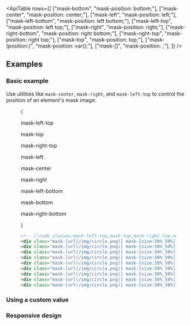 

<ApiTable
  rows={[
    ["mask-bottom", "mask-position: bottom;"],
    ["mask-center", "mask-position: center;"],
    ["mask-left", "mask-position: left;"],
    ["mask-left-bottom", "mask-position: left bottom;"],
    ["mask-left-top", "mask-position: left top;"],
    ["mask-right", "mask-position: right;"],
    ["mask-right-bottom", "mask-position: right bottom;"],
    ["mask-right-top", "mask-position: right top;"],
    ["mask-top", "mask-position: top;"],
    ["mask-(position:<custom-property>)", "mask-position: var(<custom-property>);"],
    ["mask-[<value>]", "mask-position: <value>;"],
  ]}
/>

## Examples

### Basic example

Use utilities like `mask-center`, `mask-right`, and `mask-left-top` to control the position of an element's mask image:

<Figure >

<Example>

{

<div className="grid grid-cols-3 items-center justify-center justify-items-center gap-y-8 py-4 max-sm:grid-cols-1">
  <div className="flex flex-col items-center">
    <p className="mb-3 text-center font-mono text-sm font-medium text-gray-500 dark:text-gray-400">mask-left-top</p>
    <Stripes className="relative h-24 w-32 rounded-lg" border>
      <div className="h-full rounded-lg bg-[url(https://images.unsplash.com/photo-1554629947-334ff61d85dc?ixid=MnwxMjA3fDB8MHxwaG90by1wYWdlfHx8fGVufDB8fHx8&ixlib=rb-1.2.1&auto=format&fit=crop&w=1000&h=1000&q=80)] mask-radial mask-from-white mask-from-70% mask-to-70% bg-cover bg-center mask-[size:50%_66%] mask-left-top mask-no-repeat"></div>
    </Stripes>
  </div>
  <div className="flex flex-col items-center">
    <p className="mb-3 text-center font-mono text-sm font-medium text-gray-500 dark:text-gray-400">mask-top</p>
    <Stripes className="relative h-24 w-32 rounded-lg" border>
      <div className="h-full rounded-lg bg-[url(https://images.unsplash.com/photo-1554629947-334ff61d85dc?ixid=MnwxMjA3fDB8MHxwaG90by1wYWdlfHx8fGVufDB8fHx8&ixlib=rb-1.2.1&auto=format&fit=crop&w=1000&h=1000&q=80)] mask-radial mask-from-white mask-from-70% mask-to-70% bg-cover bg-center mask-[size:50%_66%] mask-top mask-no-repeat"></div>
    </Stripes>
  </div>
  <div className="flex flex-col items-center">
    <p className="mb-3 text-center font-mono text-sm font-medium text-gray-500 dark:text-gray-400">mask-right-top</p>
    <Stripes className="relative h-24 w-32 rounded-lg" border>
      <div className="h-full rounded-lg bg-[url(https://images.unsplash.com/photo-1554629947-334ff61d85dc?ixid=MnwxMjA3fDB8MHxwaG90by1wYWdlfHx8fGVufDB8fHx8&ixlib=rb-1.2.1&auto=format&fit=crop&w=1000&h=1000&q=80)] mask-radial mask-from-white mask-from-70% mask-to-70% bg-cover bg-center mask-[size:50%_66%] mask-right-top mask-no-repeat"></div>
    </Stripes>
  </div>
  <div className="flex flex-col items-center">
    <p className="mb-3 text-center font-mono text-sm font-medium text-gray-500 dark:text-gray-400">mask-left</p>
    <Stripes className="relative h-24 w-32 rounded-lg" border>
      <div className="h-full rounded-lg bg-[url(https://images.unsplash.com/photo-1554629947-334ff61d85dc?ixid=MnwxMjA3fDB8MHxwaG90by1wYWdlfHx8fGVufDB8fHx8&ixlib=rb-1.2.1&auto=format&fit=crop&w=1000&h=1000&q=80)] mask-radial mask-from-white mask-from-70% mask-to-70% bg-cover bg-center mask-[size:50%_66%] mask-left mask-no-repeat"></div>
    </Stripes>
  </div>
  <div className="flex flex-col items-center">
    <p className="mb-3 text-center font-mono text-sm font-medium text-gray-500 dark:text-gray-400">mask-center</p>
    <Stripes className="relative h-24 w-32 rounded-lg" border>
      <div className="h-full rounded-lg bg-[url(https://images.unsplash.com/photo-1554629947-334ff61d85dc?ixid=MnwxMjA3fDB8MHxwaG90by1wYWdlfHx8fGVufDB8fHx8&ixlib=rb-1.2.1&auto=format&fit=crop&w=1000&h=1000&q=80)] mask-radial mask-from-white mask-from-70% mask-to-70% bg-cover bg-center mask-[size:50%_66%] mask-center mask-no-repeat"></div>
    </Stripes>
  </div>
  <div className="flex flex-col items-center">
    <p className="mb-3 text-center font-mono text-sm font-medium text-gray-500 dark:text-gray-400">mask-right</p>
    <Stripes className="relative h-24 w-32 rounded-lg" border>
      <div className="h-full rounded-lg bg-[url(https://images.unsplash.com/photo-1554629947-334ff61d85dc?ixid=MnwxMjA3fDB8MHxwaG90by1wYWdlfHx8fGVufDB8fHx8&ixlib=rb-1.2.1&auto=format&fit=crop&w=1000&h=1000&q=80)] mask-radial mask-from-white mask-from-70% mask-to-70% bg-cover bg-center mask-[size:50%_66%] mask-right mask-no-repeat"></div>
    </Stripes>
  </div>
  <div className="flex flex-col items-center">
    <p className="mb-3 text-center font-mono text-sm font-medium text-gray-500 dark:text-gray-400">mask-left-bottom</p>
    <Stripes className="relative h-24 w-32 rounded-lg" border>
      <div className="h-full rounded-lg bg-[url(https://images.unsplash.com/photo-1554629947-334ff61d85dc?ixid=MnwxMjA3fDB8MHxwaG90by1wYWdlfHx8fGVufDB8fHx8&ixlib=rb-1.2.1&auto=format&fit=crop&w=1000&h=1000&q=80)] mask-radial mask-from-white mask-from-70% mask-to-70% bg-cover bg-center mask-[size:50%_66%] mask-left-bottom mask-no-repeat"></div>
    </Stripes>
  </div>
  <div className="flex flex-col items-center">
    <p className="mb-3 text-center font-mono text-sm font-medium text-gray-500 dark:text-gray-400">mask-bottom</p>
    <Stripes className="relative h-24 w-32 rounded-lg" border>
      <div className="h-full rounded-lg bg-[url(https://images.unsplash.com/photo-1554629947-334ff61d85dc?ixid=MnwxMjA3fDB8MHxwaG90by1wYWdlfHx8fGVufDB8fHx8&ixlib=rb-1.2.1&auto=format&fit=crop&w=1000&h=1000&q=80)] mask-radial mask-from-white mask-from-70% mask-to-70% bg-cover bg-center mask-[size:50%_66%] mask-bottom mask-no-repeat"></div>
    </Stripes>
  </div>
  <div className="flex flex-col items-center">
    <p className="mb-3 text-center font-mono text-sm font-medium text-gray-500 dark:text-gray-400">mask-right-bottom</p>
    <Stripes className="relative h-24 w-32 rounded-lg" border>
      <div className="h-full rounded-lg bg-[url(https://images.unsplash.com/photo-1554629947-334ff61d85dc?ixid=MnwxMjA3fDB8MHxwaG90by1wYWdlfHx8fGVufDB8fHx8&ixlib=rb-1.2.1&auto=format&fit=crop&w=1000&h=1000&q=80)] mask-radial mask-from-white mask-from-70% mask-to-70% bg-cover bg-center mask-[size:50%_66%] mask-right-bottom mask-no-repeat"></div>
    </Stripes>
  </div>
</div>

}

</Example>

```html
<!-- [!code classes:mask-left-top,mask-top,mask-right-top,mask-left,mask-center,mask-right,mask-left-bottom,mask-bottom,mask-right-bottom] -->
<div class="mask-[url(/img/circle.png)] mask-[size:50%_50%] mask-left-top ..."></div>
<div class="mask-[url(/img/circle.png)] mask-[size:50%_50%] mask-top ..."></div>
<div class="mask-[url(/img/circle.png)] mask-[size:50%_50%] mask-right-top ..."></div>
<div class="mask-[url(/img/circle.png)] mask-[size:50%_50%] mask-left ..."></div>
<div class="mask-[url(/img/circle.png)] mask-[size:50%_50%] mask-center ..."></div>
<div class="mask-[url(/img/circle.png)] mask-[size:50%_50%] mask-right ..."></div>
<div class="mask-[url(/img/circle.png)] mask-[size:50%_50%] mask-left-bottom ..."></div>
<div class="mask-[url(/img/circle.png)] mask-[size:50%_50%] mask-bottom ..."></div>
<div class="mask-[url(/img/circle.png)] mask-[size:50%_50%] mask-right-bottom ..."></div>
```

</Figure>

### Using a custom value

<UsingACustomValue
  utility="mask"
  value="center_top_1rem"
  name="mask position"
  variable="mask-position"
  dataType="position"
/>

### Responsive design

<ResponsiveDesign property="mask-position" defaultClass="mask-center" featuredClass="mask-top" />
